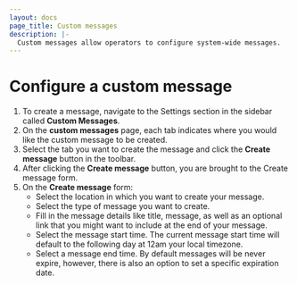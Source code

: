 ```yaml
---
layout: docs
page_title: Custom messages
description: |-
  Custom messages allow operators to configure system-wide messages.
---
```


# Configure a custom message

1. To create a message, navigate to the Settings section in the sidebar called **Custom Messages**.
2. On the **custom messages** page, each tab indicates where you would like the custom message to be created.
3. Select the tab you want to create the message and click the **Create message** button in the toolbar.
4. After clicking the **Create message** button, you are brought to the Create message form.
5. On the **Create message** form:
   - Select the location in which you want to create your message.
   - Select the type of message you want to create.
   - Fill in the message details like title, message, as well as an optional link that you might want to include at the end of your message.
   - Select the message start time. The current message start time will default to the following day at 12am your local timezone.
   - Select a message end time. By default messages will be never expire, however, there is also an option to set a specific expiration date.
